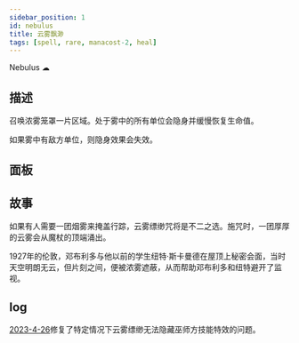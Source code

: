 ```yaml
---
sidebar_position: 1
id: nebulus
title: 云雾飘渺
tags: [spell, rare, manacost-2, heal]
---
```


Nebulus ☁︎

<!--truncate-->



<CardBasics cardKey={id}/>


## 描述

召唤浓雾笼罩一片区域。处于雾中的所有单位会隐身并缓慢恢复生命值。

如果雾中有敌方单位，则隐身效果会失效。

## 面板


<LevelComponent/>


<CardDynamicTable cardKey={id}/>


<CardComplexTable cardKey={id}/>


## 故事

如果有人需要一团烟雾来掩盖行踪，云雾缥缈咒将是不二之选。施咒时，一团厚厚的云雾会从魔杖的顶端涌出。

1927年的伦敦，邓布利多与他以前的学生纽特·斯卡曼德在屋顶上秘密会面，当时天空明朗无云，但片刻之间，便被浓雾遮蔽，从而帮助邓布利多和纽特避开了监视。


## log

[2023-4-26](/blog/230426-update-annc#fix)修复了特定情况下云雾缥缈无法隐藏巫师方技能特效的问题。
